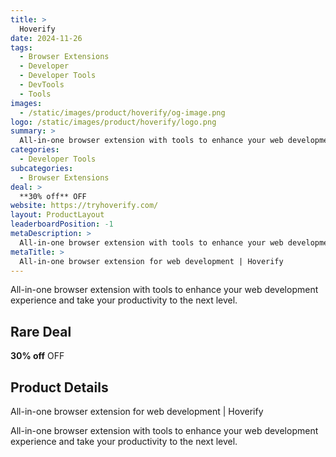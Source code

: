```yaml
---
title: >
  Hoverify
date: 2024-11-26
tags:
  - Browser Extensions
  - Developer
  - Developer Tools
  - DevTools
  - Tools
images:
  - /static/images/product/hoverify/og-image.png
logo: /static/images/product/hoverify/logo.png
summary: >
  All-in-one browser extension with tools to enhance your web development experience and take your productivity to the next level.
categories:
  - Developer Tools
subcategories:
  - Browser Extensions
deal: >
  **30% off** OFF
website: https://tryhoverify.com/
layout: ProductLayout
leaderboardPosition: -1
metaDescription: >
  All-in-one browser extension with tools to enhance your web development experience and take your productivity to the next level.
metaTitle: >
  All-in-one browser extension for web development | Hoverify
---
```

All-in-one browser extension with tools to enhance your web development experience and take your productivity to the next level.

## Rare Deal

**30% off** OFF

## Product Details

All-in-one browser extension for web development | Hoverify

All-in-one browser extension with tools to enhance your web development experience and take your productivity to the next level.
